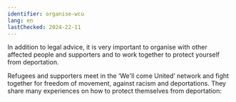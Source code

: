 ```yaml
---
identifier: organise-wcu
lang: en
lastChecked: 2024-22-11
---
```



In addition to legal advice, it is very important to organise with other affected people and supporters and to work together to protect yourself from deportation.

Refugees and supporters meet in the ‘We'll come United’ network and fight together for freedom of movement, against racism and deportations. They share many experiences on how to protect themselves from deportation:
<ExternalShortLink identifier="wcu" />
